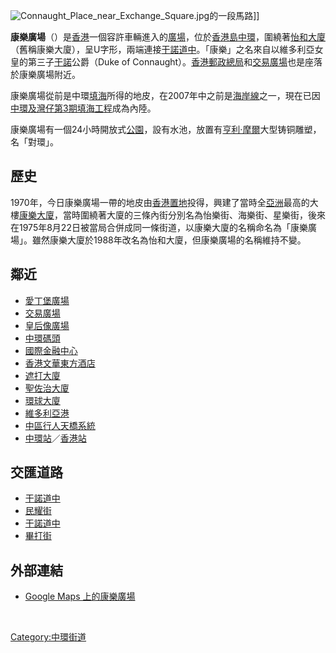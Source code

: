 {{noteTA
|1=zh-hant:聖佐治大廈; zh-hans:圣佐治大厦;
}}
{{Infobox Hong Kong Road
|   中文街道名稱    =  康樂廣場
|   英文街道名稱    =  Connaught Place
|   圖片        =  Connaught Garden View 201506.jpg
|   圖片寬度    =  290px
|   圖片說明    =  康樂廣場上的大型铸铜雕塑「對環」
|   路段總長度  =  0.28
|   車速限制    =  
|   行車線數量  =  三線單程
|   所在地區    =  [[中西區_(香港)|中西區]][[中環|中環]]
|   起點        =  [[干諾道中|干諾道中]]/[[畢打街|畢打街]]
|   終點        =  [[干諾道中|干諾道中]]近[[愛丁堡廣場|愛丁堡廣場]]
|   通車日期    = 約1973年
|   命名日期    = 1975年8月22日
|   舊有名稱    = 西段：怡樂街<br/>北段：海樂街<br/>東段：星樂街
}}
[[File:Connaught_Place_near_Exchange_Square.jpg|thumb]]的一段馬路]]

'''康樂廣場'''（{{lang-en|Connaught Place}}）是[[香港|香港]]一個容許車輛進入的[[廣場|廣場]]，位於[[香港島|香港島]][[中環|中環]]，圍繞著[[怡和大廈|怡和大廈]]（舊稱康樂大廈），呈U字形，兩端連接[[干諾道中|干諾道中]]。「康樂」之名來自以維多利亞女皇的第三子[[干諾|干諾]]公爵（Duke of Connaught）。[[香港郵政總局|香港郵政總局]]和[[交易廣場|交易廣場]]也是座落於康樂廣場附近。

康樂廣場從前是中環[[填海|填海]]所得的地皮，在2007年中之前是[[海岸線|海岸線]]之一，現在已因[[中環及灣仔填海計劃|中環及灣仔第3期填海工程]]成為內陸。

康樂廣場有一個24小時開放式[[公園|公園]]，設有水池，放置有[[亨利·摩爾|亨利·摩爾]]大型铸铜雕塑，名「對環」。

==歷史==
1970年，今日康樂廣場一帶的地皮由[[香港置地|香港置地]]投得，興建了當時全[[亞洲|亞洲]]最高的大樓[[康樂大廈|康樂大廈]]，當時圍繞著大廈的三條內街分別名為怡樂街、海樂街、星樂街，後來在1975年8月22日被當局合併成同一條街道，以康樂大廈的名稱命名為「康樂廣場」。雖然康樂大廈於1988年改名為怡和大廈，但康樂廣場的名稱維持不變。

==鄰近==
* [[愛丁堡廣場|愛丁堡廣場]]
* [[交易廣場|交易廣場]]
* [[皇后像廣場|皇后像廣場]]
* [[中環碼頭|中環碼頭]]
* [[國際金融中心_(香港)|國際金融中心]]
* [[香港文華東方酒店|香港文華東方酒店]]
* [[遮打大廈|遮打大廈]]
* [[聖佐治大廈|聖佐治大廈]]
* [[環球大廈|環球大廈]]
* [[維多利亞港|維多利亞港]]
* [[中區行人天橋系統|中區行人天橋系統]]
* [[中環站|中環站]]／[[香港站|香港站]]

==交匯道路==
*[[干諾道中|干諾道中]]
*[[民耀街|民耀街]]
*[[干諾道中|干諾道中]]
*[[畢打街|畢打街]]

==外部連結==
{{stack begin}}
{{commonscat|Connaught Place, Hong Kong}}
{{stack end}}
*[http://maps.google.com/maps?f=q&hl=zh-TW&geocode=&ie=UTF8&ll=22.283214,114.159456&spn=0.002631,0.004334&t=h&z=18&om=1 Google Maps 上的康樂廣場]

<br>
{{HK-trans-stub}}

{{香港廣場}}
{{雨傘革命}}

[[Category:中環街道|Category:中環街道]]